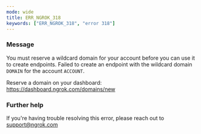 ```yaml
---
mode: wide
title: ERR_NGROK_318
keywords: ["ERR_NGROK_318", "error 318"]
---
```



### Message

You must reserve a wildcard domain for your account before you can use it to create endpoints.
Failed to create an endpoint with the wildcard domain `DOMAIN` for the account `ACCOUNT`.

Reserve a domain on your dashboard: https://dashboard.ngrok.com/domains/new

<ErrorDetails />

### Further help

If you're having trouble resolving this error, please reach out to [support@ngrok.com](mailto:support@ngrok.com?subject=Help%20with%20ERR_NGROK_318)
